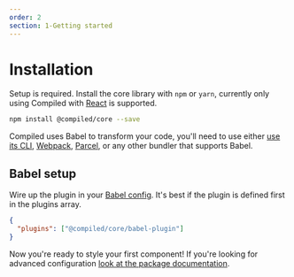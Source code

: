 ```yaml
---
order: 2
section: 1-Getting started
---
```


# Installation

Setup is required.
Install the core library with `npm` or `yarn`,
currently only using Compiled with [React](https://reactjs.org) is supported.

```bash
npm install @compiled/core --save
```

Compiled uses Babel to transform your code,
you'll need to use either [use its CLI](https://babeljs.io/docs/en/babel-cli),
[Webpack](https://webpack.js.org/),
[Parcel](https://parceljs.org/),
or any other bundler that supports Babel.

## Babel setup

Wire up the plugin in your [Babel config](https://babeljs.io/docs/en/configuration).
It's best if the plugin is defined first in the plugins array.

```json
{
  "plugins": ["@compiled/core/babel-plugin"]
}
```

Now you're ready to style your first component!
If you're looking for advanced configuration [look at the package documentation](/pkg-babel-plugin).
